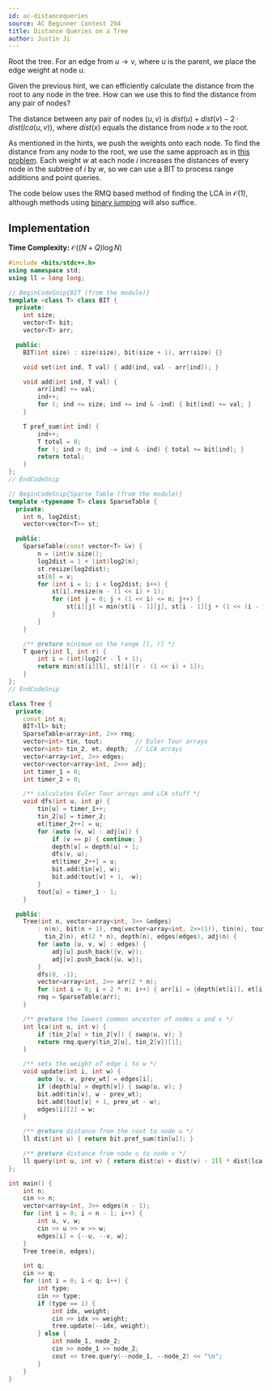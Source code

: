 ```yaml
---
id: ac-distancequeries
source: AC Beginner Contest 294
title: Distance Queries on a Tree
author: Justin Ji
---
```


<Spoiler title = "Hint">

Root the tree. For an edge from $u \rightarrow v$, where $u$ is
the parent, we place the edge weight at node $u$.

</Spoiler>

<Spoiler title = "Hint 2">

Given the previous hint, we can efficiently calculate the distance from the root
to any node in the tree. How can we use this to find the distance from any pair
of nodes?

</Spoiler>

<Spoiler title = "Answer to Hint 2">

The distance between any pair of nodes $(u, v)$ is
$dist(u) + dist(v) - 2 \cdot dist(lca(u, v))$,
where $dist(x)$ equals the distance from node $x$ to the
root.

</Spoiler>

<Spoiler title = "Explanation">

As mentioned in the hints, we push the weights onto each node. To find the distance from any node to the root,
we use the same approach as in [this problem](/problems/cses-1138-path-queries/solution). Each weight $w$ at each node $i$ increases the distances of every node in the subtree of $i$ by $w$, so we can use a BIT to process range additions and point queries.

The code below uses the RMQ based method of finding the LCA in $\mathcal{O}(1)$, although methods using [binary jumping](/plat/binary-jump) will also suffice.

## Implementation

**Time Complexity:** $\mathcal{O}((N + Q)\log{N})$

<LanguageSection>
<CPPSection>

```cpp
#include <bits/stdc++.h>
using namespace std;
using ll = long long;

// BeginCodeSnip{BIT (from the module)}
template <class T> class BIT {
  private:
	int size;
	vector<T> bit;
	vector<T> arr;

  public:
	BIT(int size) : size(size), bit(size + 1), arr(size) {}

	void set(int ind, T val) { add(ind, val - arr[ind]); }

	void add(int ind, T val) {
		arr[ind] += val;
		ind++;
		for (; ind <= size; ind += ind & -ind) { bit[ind] += val; }
	}

	T pref_sum(int ind) {
		ind++;
		T total = 0;
		for (; ind > 0; ind -= ind & -ind) { total += bit[ind]; }
		return total;
	}
};
// EndCodeSnip

// BeginCodeSnip{Sparse Table (from the module)}
template <typename T> class SparseTable {
  private:
	int n, log2dist;
	vector<vector<T>> st;

  public:
	SparseTable(const vector<T> &v) {
		n = (int)v.size();
		log2dist = 1 + (int)log2(n);
		st.resize(log2dist);
		st[0] = v;
		for (int i = 1; i < log2dist; i++) {
			st[i].resize(n - (1 << i) + 1);
			for (int j = 0; j + (1 << i) <= n; j++) {
				st[i][j] = min(st[i - 1][j], st[i - 1][j + (1 << (i - 1))]);
			}
		}
	}

	/** @return minimum on the range [l, r] */
	T query(int l, int r) {
		int i = (int)log2(r - l + 1);
		return min(st[i][l], st[i][r - (1 << i) + 1]);
	}
};
// EndCodeSnip

class Tree {
  private:
	const int n;
	BIT<ll> bit;
	SparseTable<array<int, 2>> rmq;
	vector<int> tin, tout;         // Euler Tour arrays
	vector<int> tin_2, et, depth;  // LCA arrays
	vector<array<int, 3>> edges;
	vector<vector<array<int, 2>>> adj;
	int timer_1 = 0;
	int timer_2 = 0;

	/** calculates Euler Tour arrays and LCA stuff */
	void dfs(int u, int p) {
		tin[u] = timer_1++;
		tin_2[u] = timer_2;
		et[timer_2++] = u;
		for (auto [v, w] : adj[u]) {
			if (v == p) { continue; }
			depth[v] = depth[u] + 1;
			dfs(v, u);
			et[timer_2++] = u;
			bit.add(tin[v], w);
			bit.add(tout[v] + 1, -w);
		}
		tout[u] = timer_1 - 1;
	}

  public:
	Tree(int n, vector<array<int, 3>> &edges)
	    : n(n), bit(n + 1), rmq(vector<array<int, 2>>(1)), tin(n), tout(n),
	      tin_2(n), et(2 * n), depth(n), edges(edges), adj(n) {
		for (auto [u, v, w] : edges) {
			adj[u].push_back({v, w});
			adj[v].push_back({u, w});
		}
		dfs(0, -1);
		vector<array<int, 2>> arr(2 * n);
		for (int i = 0; i < 2 * n; i++) { arr[i] = {depth[et[i]], et[i]}; }
		rmq = SparseTable(arr);
	}

	/** @return the lowest common ancestor of nodes u and v */
	int lca(int u, int v) {
		if (tin_2[u] > tin_2[v]) { swap(u, v); }
		return rmq.query(tin_2[u], tin_2[v])[1];
	}

	/** sets the weight of edge i to w */
	void update(int i, int w) {
		auto [u, v, prev_wt] = edges[i];
		if (depth[u] > depth[v]) { swap(u, v); }
		bit.add(tin[v], w - prev_wt);
		bit.add(tout[v] + 1, prev_wt - w);
		edges[i][2] = w;
	}

	/** @return distance from the root to node u */
	ll dist(int u) { return bit.pref_sum(tin[u]); }

	/** @return distance from node u to node v */
	ll query(int u, int v) { return dist(u) + dist(v) - 2ll * dist(lca(u, v)); }
};

int main() {
	int n;
	cin >> n;
	vector<array<int, 3>> edges(n - 1);
	for (int i = 0; i < n - 1; i++) {
		int u, v, w;
		cin >> u >> v >> w;
		edges[i] = {--u, --v, w};
	}
	Tree tree(n, edges);

	int q;
	cin >> q;
	for (int i = 0; i < q; i++) {
		int type;
		cin >> type;
		if (type == 1) {
			int idx, weight;
			cin >> idx >> weight;
			tree.update(--idx, weight);
		} else {
			int node_1, node_2;
			cin >> node_1 >> node_2;
			cout << tree.query(--node_1, --node_2) << "\n";
		}
	}
}
```

</CPPSection>
</LanguageSection>

</Spoiler>

